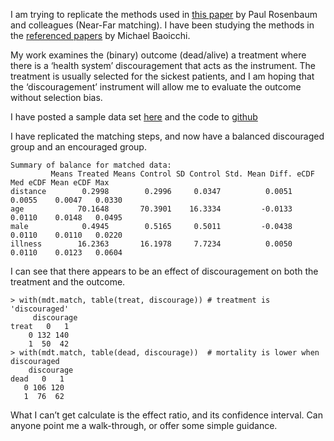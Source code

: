 I am trying to replicate the methods used in [this paper](http://jama.jamanetwork.com/article.aspx?articleid=1883020) by Paul Rosenbaum and colleagues (Near-Far matching). I have been studying the methods in the [referenced papers](http://www-stat.wharton.upenn.edu/~mbaiocch/Near%20Far%20Matching.pdf) by Michael Baoicchi.

My work examines the (binary) outcome (dead/alive) a treatment where there is a 'health system' discouragement that acts as the instrument. The treatment is usually selected for the sickest patients, and I am hoping that the 'discouragement' instrument will allow me to evaluate the outcome without selection bias.

I have posted a sample data set [here](https://raw.githubusercontent.com/docsteveharris/datascibc-qns/master/posted-data/150728_qn.csv) and the code to [github](https://github.com/docsteveharris/datascibc-qns/blob/master/posted-qns/so_q_150724.R)

I have replicated the matching steps, and now have a balanced discouraged group and an encouraged group. 

    Summary of balance for matched data:
             Means Treated Means Control SD Control Std. Mean Diff. eCDF Med eCDF Mean eCDF Max
    distance        0.2998        0.2996     0.0347          0.0051   0.0055    0.0047   0.0330
    age            70.1648       70.3901    16.3334         -0.0133   0.0110    0.0148   0.0495
    male            0.4945        0.5165     0.5011         -0.0438   0.0110    0.0110   0.0220
    illness        16.2363       16.1978     7.7234          0.0050   0.0110    0.0123   0.0604

I can see that there appears to be an effect of discouragement on both the treatment and the outcome.

    > with(mdt.match, table(treat, discourage)) # treatment is 'discouraged'
         discourage
    treat   0   1
        0 132 140
        1  50  42
    > with(mdt.match, table(dead, discourage))  # mortality is lower when discouraged
        discourage
    dead   0   1
       0 106 120
       1  76  62

What I can't get calculate is the effect ratio, and its confidence interval. Can anyone point me a walk-through, or offer some simple guidance.
